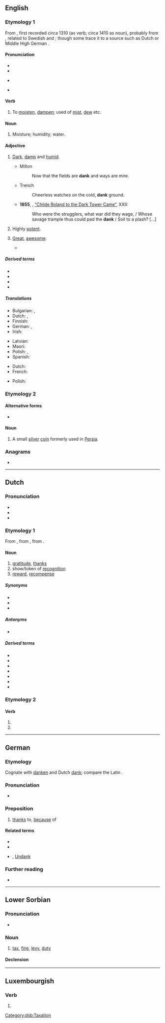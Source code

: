 {{also|Dank|-dank}}
==English==

===Etymology 1===
From {{etyl|enm|en}} {{m|enm|danke}}, first recorded circa 1310 (as verb; circa 1410 as noun), probably from {{etyl|gmq|en}}, related to Swedish {{m|sv|dank||marshy spot}} and {{m|sv|dänka||to moisten}}; though some trace it to a {{etyl|gmw|en}} source such as Dutch {{m|nl|damp||vapor}} or Middle High German {{m|gmh|damph}}.

====Pronunciation====
* {{IPA|/dæŋk/|lang=en}}
* {{audio|En-us-dank.ogg|Audio (US)|lang=en}}
* {{lb|en|also}} {{a|US}} {{IPA|/deɪŋk/|lang=en}}
* {{rhymes|æŋk|lang=en}}

====Verb====
{{en-verb}}

# {{lb|en|obsolete|intransitive}} To [[moisten]], [[dampen]]; used of [[mist]], [[dew]] etc.

====Noun====
{{en-noun}}

# Moisture; humidity; water.
#: {{rfquotek|John Milton}}

====Adjective====
{{en-adj|er}}

# [[dark|Dark]], [[damp]] and [[humid]].
#: {{ux|en|The '''dank''' cave was chilly and spooky.}}
#* Milton
#*: Now that the fields are '''dank''' and ways are mire.
#* Trench
#*: Cheerless watches on the cold, '''dank''' ground.
#* '''1855''', {{w|Robert Browning}}, [[s:Childe Roland to the Dark Tower Came|“Childe Roland to the Dark Tower Came”]], XXII:
#*: Who were the strugglers, what war did they wage, / Whose savage trample thus could pad the '''dank''' / Soil to a plash? [...]
# {{lb|en|figuratively|of marijuana}} Highly [[potent]].
#: {{ux|en|That was '''dank''' bud.}}
# {{lb|en|slang|often ironic}} [[great|Great]], [[awesome]].
#* {{quote-journal|author=Rick Wilson|title=Bannon Banished for Telling Truths About Trump as MAGA Monsters Turn on Each Other|journal=The Daily Beast|url=https://www.thedailybeast.com/bannon-banished-for-telling-truths-about-trump-as-maga-monsters-turn-on-each-other|date=2018, January 5|passage=His house organ Breitbart and a host of Trump-right websites and news outlets sang praises to his '''dank''' genius. }}

=====Derived terms=====
* {{l|en|danken}}
* {{l|en|dankly}}
* {{l|en|dankness}}
* {{l|en|dank meme}}

=====Translations=====
{{trans-top|dark, damp and humid}}
* Bulgarian: {{t+|bg|влажен}}, {{t+|bg|усоен}}
* Dutch: {{t+|nl|klam}}, {{t+|nl|vochtig}}
* Finnish: {{t+|fi|kostea}}
* German: {{t+|de|feucht}}, {{t+|de|nasskalt}}
* Irish: {{t|ga|múisciúil}}
{{trans-mid}}
* Latvian: {{t+|lv|drēgns}}
* Maori: {{t|mi|hūnounou}}
* Polish: {{t+|pl|wilgotny|m}}, {{t|pl|zawilgocony|m}}
* Spanish: {{t+|es|húmedo}}
{{trans-bottom}}

{{trans-top|highly potent}}
* Dutch: {{t+|nl|straf}}
* French: {{t+|fr|fort}}
{{trans-mid}}
* Polish: {{t+|pl|mocny|m}}
{{trans-bottom}}

===Etymology 2===

====Alternative forms====
* {{l|en|danek}}

====Noun====
{{en-noun}}

# A small [[silver]] [[coin]] formerly used in [[Persia]].

{{topics|en|Coins}}

===Anagrams===
* {{anagrams|en|D. Kan.|NKDA|kand}}

----

==Dutch==

===Pronunciation===
* {{IPA|/dɑŋk/|lang=nl}}
* {{rhymes|ɑŋk|lang=nl}}
* {{audio|Nl-dank.ogg|audio|lang=nl}}

===Etymology 1===
From {{inh|nl|dum|danc}}, from {{inh|nl|odt|*thank}}, from {{inh|nl|gem-pro|*þankaz}}.

====Noun====
{{nl-noun|m|-|-}}

# [[gratitude]], [[thanks]]
# show/token of [[recognition]]
# [[reward]], [[recompense]]

=====Synonyms=====
* {{l|nl|dankbetoon}}
* {{l|nl|dankbetuiging}}
* {{l|nl|dankzegging}}

=====Antonyms=====
* {{l|nl|ondank}}

=====Derived terms=====
* {{l|nl|danken}}
* {{l|nl|dankbaar}}
* {{l|nl|dankloos}}
* {{l|nl|dankwoord}}
* {{l|nl|dankzeggen}}
* {{l|nl|plasdank}}
* {{l|nl|stank voor dank}}

===Etymology 2===
{{nonlemma}}

====Verb====
{{nl-verb-form}}

# {{nl-verb form of|p=1|n=sg|t=pres|m=ind|danken}}
# {{nl-verb form of|m=imp|danken}}

----

==German==

===Etymology===
Cognate with [[danken]] and Dutch [[#Dutch|dank]]; compare the Latin {{m|la|grātia}}.

===Pronunciation===
* {{rhymes|aŋk|lang=de}}

===Preposition===
{{head|de|preposition}} {{qualifier|+ genitive or dative}}

# [[thanks]] to, [[because]] of
#: {{ux|de|'''Dank''' seiner Arbeit hat er genug Geld zum Leben.|'''Thanks to''' his work he has enough money to live.}}

====Related terms====
* {{l|de|danken}}
* {{l|de|bedanken}}
* {{l|de|Dank|g=m}}, [[Undank]]

===Further reading===
* {{R:Duden}}

----

==Lower Sorbian==

===Pronunciation===
* {{IPA|/dank/|[daŋk]|lang=dsb}}

===Noun===
{{dsb-noun|m}}

# [[tax]], [[fine]], [[levy]], [[duty]]

====Declension====
{{dsb-decl-noun-19|dan|k}}

[[Category:dsb:Taxation]]

----

==Luxembourgish==

===Verb===
{{head|lb|verb form}}

# {{inflection of|danken||2|s|impr|lang=lb}}